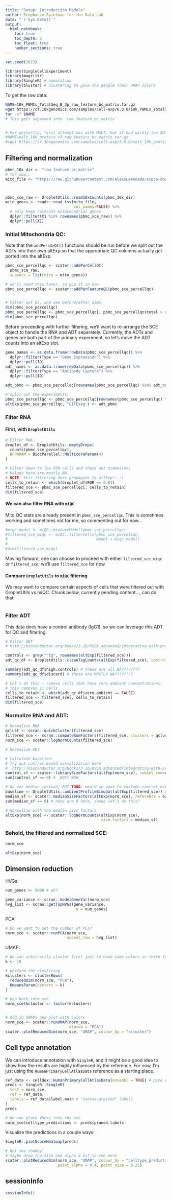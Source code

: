 ```yaml
---
title: "Setup: Introduction Module"
author: Stephanie Spielman for the Data Lab
date: "`r Sys.Date()`"
output: 
  html_notebook:
    toc: true
    toc_depth: 3
    toc_float: true
    number_sections: true
---
```


```r
set.seed(2022)

library(SingleCellExperiment)
library(magrittr)
library(SingleR) # annotation
library(bluster) # clustering to give the people their UMAP colors
```

To get the raw data:
```sh
NAME=10k_PBMCs_TotalSeq_B_3p_raw_feature_bc_matrix.tar.gz
wget https://cf.10xgenomics.com/samples/cell-exp/6.0.0/10k_PBMCs_TotalSeq_B_3p/$NAME
tar -xf $NAME
# This gets unpacked into `raw_feature_bc_matrix`


# For posterity, first attempt was with MALT, but it had wildly low ADT counts
#NAME=malt_10k_protein_v3_raw_feature_bc_matrix.tar.gz
#wget https://cf.10xgenomics.com/samples/cell-exp/3.0.0/malt_10k_protein_v3/$NAME
```

## Filtering and normalization

```r

pbmc_10x_dir <- "raw_feature_bc_matrix"
# for now..
mito_file <- "https://raw.githubusercontent.com/AlexsLemonade/scpca-downstream-analyses/main/reference-files/Homo_sapiens.GRCh38.104.mitogenes.txt"



pbmc_sce_raw <- DropletUtils::read10xCounts(pbmc_10x_dir)
mito_genes <- readr::read_tsv(mito_file, 
                              col_names=FALSE) %>%
  # only keep relevant mitochondrial genes
  dplyr::filter(X1 %in% rownames(pbmc_sce_raw)) %>%
  dplyr::pull(X1)
```


### Initial Mitochondria QC:

Note that the `addPer<X>QC()` functions should be run before we split out the ADTs into their own altExp so that the appropriate QC columns actually get ported into the altExp.

```r
pbmc_sce_percellqc <- scater::addPerCellQC(
  pbmc_sce_raw, 
  subsets = list(mito = mito_genes))

# we'll need this later, so pop it in now
pbmc_sce_percellqc <- scater::addPerFeatureQC(pbmc_sce_percellqc)


# Filter out 0s, and see before/after dims:
dim(pbmc_sce_percellqc) 
pbmc_sce_percellqc <- pbmc_sce_percellqc[, pbmc_sce_percellqc$total > 0]
dim(pbmc_sce_percellqc) 
```


Before proceeding with further filtering, we'll want to re-arrange the SCE object to handle the RNA and ADT separately.
Currently, the ADTs and genes are both part of the primary experiment, so let's move the ADT counts into an altExp slot.

```r
gene_names <- as.data.frame(rowData(pbmc_sce_percellqc)) %>% 
  dplyr::filter(Type == "Gene Expression") %>% 
  dplyr::pull(ID)
adt_names <- as.data.frame(rowData(pbmc_sce_percellqc)) %>% 
  dplyr::filter(Type == "Antibody Capture") %>% 
  dplyr::pull(ID)

adt_pbmc <- pbmc_sce_percellqc[rownames(pbmc_sce_percellqc) %in% adt_names]

# split out the experiments:
pbmc_sce_percellqc <- pbmc_sce_percellqc[rownames(pbmc_sce_percellqc) %in% gene_names]
altExp(pbmc_sce_percellqc, "CITEseq") <- adt_pbmc
```



### Filter RNA

#### First, with `DropletUtils`

```r
# Filter RNA
droplet_df <- DropletUtils::emptyDrops(
  counts(pbmc_sce_percellqc), 
  BPPARAM = BiocParallel::MulticoreParam(4)
) 

# Filter down to low FDR cells and check out dimensions
# Values here are mostly NA.
# NOTE: this filtering does propagate to altExp!! :) 
cells_to_retain <- which(droplet_df$FDR <= 0.01)
filtered_sce <- pbmc_sce_percellqc[, cells_to_retain]
dim(filtered_sce) 
```


#### We can also filter RNA with `miQC`

Mito QC stats are already present in `pbmc_sce_percellqc`.
This is sometimes working and sometimes not for me, so commenting out for now...
```r
#miqc_model <- miQC::mixtureModel(pbmc_sce_percellqc) 
#filtered_sce_miqc <- miQC::filterCells(pbmc_sce_percellqc,
#                                       model = miqc_model)
#
#dim(filtered_sce_miqc)
```
Moving forward, one can choose to proceed with either `filtered_sce_miqc` or `filtered_sce`; we'll use `filtered_sce` for now.


#### Compare `DropletUtils` to `miQC` filtering

We may want to compare certain aspects of cells that were filtered out with DropletUtils vs miQC.
Chunk below, currently pending content..., can do that!

```r

```

### Filter ADT

This data does have a control antibody (IgG1), so we can leverage this ADT for QC and filtering.
```r
# Filter ADT
# http://bioconductor.org/books/3.16/OSCA.advanced/integrating-with-protein-abundance.html#applying-custom-qc-filters

controls <- grep("^Ig", rownames(altExp(filtered_sce)))
adt_qc_df <- DropletUtils::cleanTagCounts(altExp(filtered_sce), controls=controls) # I feel like this control might be crap!

summary(adt_qc_df$high.controls) # these are all NA????????
summary(adt_qc_df$discard) # these are MOSTLY NA????????

# Let's do this - remove cells that have zero ambient concentrations:
# This removes 11 cells
cells_to_retain <- which(adt_qc_df$zero.ambient == FALSE)
filtered_sce <- filtered_sce[, cells_to_retain]
dim(filtered_sce)
```



### Normalize RNA and ADT:


```r
# Normalize RNA
qclust <- scran::quickCluster(filtered_sce)
filtered_sce <- scran::computeSumFactors(filtered_sce, clusters = qclust)
norm_sce <- scater::logNormCounts(filtered_sce)

# Normalize ADT

# Calculate baseline:
# Try out control-based normalization here 
#  http://bioconductor.org/books/3.16/OSCA.advanced/integrating-with-protein-abundance.html#control-based-normalization
control_sf <- scater::librarySizeFactors(altExp(norm_sce), subset_row=controls)  # `controls` was previously defined during filtering
sum(control_sf == 0) # _HOLY WOW_

# Go for median instead, BUT TODO: would we want to exclude control here during baseline calculation? 
baseline <- DropletUtils::ambientProfileBimodal(altExp(filtered_sce)) # !! currently this does not exclude controls
median_sf <- scater::medianSizeFactors(altExp(norm_sce), reference = baseline)
sum(median_sf == 0) # none are 0 here, soooo let's do this?

# Normalize with the median size factors
altExp(norm_sce) <- scater::logNormCounts(altExp(norm_sce), 
                                          size.factors = median_sf)

```

### Behold, the filtered and normalized SCE:

```r
norm_sce

altExp(norm_sce)
```

## Dimension reduction

HVGs:
```r
num_genes <- 5000 # eh?

gene_variance <- scran::modelGeneVar(norm_sce)
hvg_list <- scran::getTopHVGs(gene_variance,
                               n = num_genes)
```

PCA:
```r
# Do we want to set the number of PCs?
norm_sce <- scater::runPCA(norm_sce,
                           subset_row = hvg_list)
```

UMAP:
```r
# We can arbitrarily cluster first just to have some colors in there for funsies
k <- 10

# perform the clustering
kclusters <- clusterRows(
  reducedDim(norm_sce, "PCA"),
  KmeansParam(centers = k)
)

# pop back into sce
norm_sce$kcluster <- factor(kclusters)


# Add in UMAPs and plot with colors
norm_sce <- scater::runUMAP(norm_sce,
                            dimred = "PCA")
scater::plotReducedDim(norm_sce, "UMAP", colour_by = "kcluster")
```

## Cell type annotation

We can introduce annotation with `SingleR`, and it might be a good idea to show how the results are highly influenced by the reference. 
For now, I'm just using the `HumanPrimaryCellAtlasData` reference as a starting place.


```r
ref_data <- celldex::HumanPrimaryCellAtlasData(ensembl = TRUE) # pick one for now to start
preds <- SingleR::SingleR(
  test = norm_sce, 
  ref = ref_data,
  labels = ref_data$label.main # "coarse-grained" labels
)
preds

# We can place these into the sce
norm_sce$celltype_predictions <- preds$pruned.labels
```


Visualize the predictions in a couple ways:
```r
SingleR::plotScoreHeatmap(preds)
```


```r
# Not too shabby!
# maybe drop the size and alpha a bit to see more
scater::plotReducedDim(norm_sce, "UMAP", colour_by = "celltype_predictions", 
                       point_alpha = 0.4, point_size = 0.25)
```


## sessionInfo

```r
sessionInfo()
```
